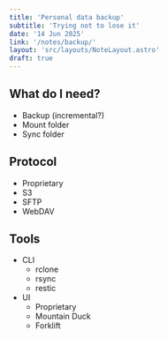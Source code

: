 ```yaml
---
title: 'Personal data backup'
subtitle: 'Trying not to lose it'
date: '14 Jun 2025'
link: '/notes/backup/'
layout: 'src/layouts/NoteLayout.astro'
draft: true
---
```


## What do I need?
- Backup (incremental?)
- Mount folder
- Sync folder

## Protocol
- Proprietary
- S3
- SFTP
- WebDAV

## Tools
- CLI
  - rclone
  - rsync
  - restic
- UI
  - Proprietary
  - Mountain Duck
  - Forklift
